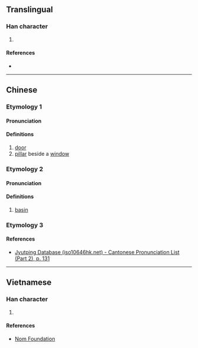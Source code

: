 {{character info/new}}
==Translingual==

===Han character===
{{Han char|rn=75|rad=木|as=10|sn=14|four=48937|canj=DTXC|ids=⿰木兼}}

# {{defn|Han|sort=木10}}

====References====
* {{Han ref|kx=0546.110|dkj=15321|dj=0934.030|hdz=21265.040|uh=69CF|ud=27087|bh=E256|bd=57942}}

----

==Chinese==
{{zh-forms}}

===Etymology 1===

====Pronunciation====
{{zh-pron
|m=qiǎn
|c=haam2
|mc=y
|oc=y
|cat=n
}}

====Definitions====
{{zh-hanzi}}

# [[door]]
# [[pillar]] beside a [[window]]

===Etymology 2===

====Pronunciation====
{{zh-pron
|m=xiàn
|cat=n
}}

====Definitions====
{{zh-hanzi}}

# [[basin]]

===Etymology 3===
{{zh-see|廉|a}}

====References====
* [http://www.iso10646hk.net/jp/document/download.jsp Jyutping Database (iso10646hk.net) - Cantonese Pronunciation List (Part 2), p. 131]

----

==Vietnamese==

===Han character===
{{vi-readings|rs=木10| hanviet = [[khem]], [[hèm]]}}

# {{defn|lang=vi|sort=木10}}

====References====
* [http://nomfoundation.org/common/nom_details.php?codepoint=69cf Nom Foundation]